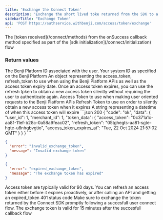 ```yaml
---
title: 'Exchange the Connect Token'
description: 'Exchange the short lived toke returned from the SDK to a long living access token and refresh token using the Benji Platform API'
sidebarTitle: "Exchange Token"
api: 'POST https://authservice.withbenji.com/access/token/exchange'
---
```


<ParamField body="exchange_token" type="string" required>
  The [token received](/connect/methods) from the onSuccess callback method specified as part of the [sdk initialization](/connect/initialization) flow
</ParamField>


### Return values 
<ResponseField name="user_id" type="integer" required>
  The Benji Platform ID associated with the user.
</ResponseField>
<ResponseField name="merchant_id" type="integer" required>
  Your system ID as specified on the Benji Platform
</ResponseField>
<ResponseField name="token_data" type="object" required>
An object representing the access_token, refresh_token to use when using the Benji Platform APIs as well as the access token expiry date. Once an access token expires, you can use the refresh tpken to obtain a new access token silently without requiring the user to authenticate again.
    <Expandable title="properties" defaultOpen="true">
        <ResponseField name="access_token" type="string" required>Access Token to use when making user oriented requests to the Benji Platform APIs </ResponseField>
        <ResponseField name="refresh_token" type="string" required>Refresh Token to use on order to silently obtain a new access token when it expires </ResponseField>
        <ResponseField name="access_token_expires_at" type="string" required>A string representing a datetime of when this access token will expire </ResponseField>
    </Expandable>
</ResponseField>

<ResponseExample>
```json 200
{
    "code": "ok",
    "data": {
        "user_id": 1,
        "merchant_id": 1,
        "token_data": {
            "access_token": "0c371a1c-aa81-11ef-b28c-0a58a9feac02",
            "refresh_token": "05tghegts-aa81-sgte-hgte-u8nhgbvgtio",
            "access_token_expires_at": "Tue, 22 Oct 2024 21:57:02 GMT"
        }
    }
}
```

```json 401
{
  "error": "invalid_exchange_token",
  "message": "Invalid exchange token"
}
```

```json 401
{
  "error": "expired_exchange_token",
  "message": "The exchange token has expired"
}
```
</ResponseExample>

<Tip>Access token are typically valid for 90 days. You can refresh an access token either before it expires proactively, or after calling an API and getting an expired_token 401 status code</Tip>
<Warning>Make sure to exchange the token returned by the Connect SDK promptly following a succesfull user connect flow. The exchange token is valid for 15 minutes after the succesfull callback flow</Warning>






